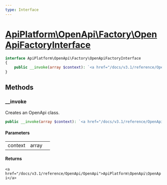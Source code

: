 ```yaml
---
type: Interface
---
```


# [ApiPlatform\OpenApi\Factory\OpenApiFactoryInterface](/docs/v3.1/reference/OpenApi/Factory/OpenApiFactoryInterface)



```php
interface ApiPlatform\OpenApi\Factory\OpenApiFactoryInterface
{
    public __invoke(array $context): `<a href="/docs/v3.1/reference/OpenApi/OpenApi">ApiPlatform\OpenApi\OpenApi</a>`
}
```
## Methods

### __invoke

Creates an OpenApi class.

```php
public __invoke(array $context): `<a href="/docs/v3.1/reference/OpenApi/OpenApi">ApiPlatform\OpenApi\OpenApi</a>`
```

#### Parameters

<table><tbody>
<tr><td>context</td><td>array</td><td></td></tr>
</tbody>
</table>

#### Returns

`<a href="/docs/v3.1/reference/OpenApi/OpenApi">ApiPlatform\OpenApi\OpenApi</a>`
